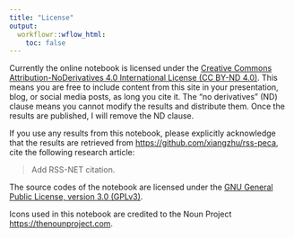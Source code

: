 ```yaml
---
title: "License"
output:
  workflowr::wflow_html:
    toc: false
---
```


Currently the online notebook is licensed under the
[Creative Commons Attribution-NoDerivatives 4.0 International License (CC BY-ND 4.0)][site-license].
This means you are free to include content from this site in your
presentation, blog, or social media posts, as long you cite it.
The "no derivatives" (ND) clause means you cannot modify the results and distribute them.
Once the results are published, I will remove the ND clause.

If you use any results from this notebook, please explicitly acknowledge
that the results are retrieved from <https://github.com/xiangzhu/rss-peca>,
cite the following research article:

> Add RSS-NET citation.

The source codes of the notebook are licensed under the
[GNU General Public License, version 3.0 (GPLv3)][code-license].

Icons used in this notebook are credited
to the Noun Project <https://thenounproject.com>.

[code-license]: https://www.gnu.org/licenses/gpl-3.0.txt
[site-license]: https://creativecommons.org/licenses/by-nd/4.0/
